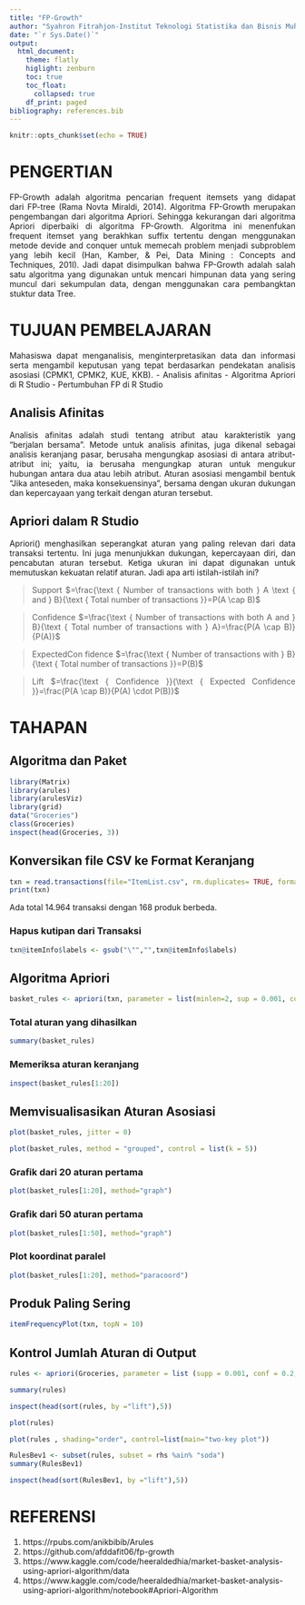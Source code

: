 ```yaml
---
title: "FP-Growth"
author: "Syahron Fitrahjon-Institut Teknologi Statistika dan Bisnis Muhammadiyah"
date: "`r Sys.Date()`"
output: 
  html_document:
    theme: flatly
    higlight: zenburn
    toc: true
    toc_float:
      collapsed: true
    df_print: paged
bibliography: references.bib
---
```


```{=html}
<style>
body{
text-align: justify}
</style>
```
```r
knitr::opts_chunk$set(echo = TRUE)
```

# PENGERTIAN
FP-Growth adalah algoritma pencarian frequent itemsets yang didapat dari FP-tree (Rama Novta Miraldi, 2014). 
Algoritma FP-Growth merupakan pengembangan dari algoritma Apriori. Sehingga kekurangan dari algoritma Apriori diperbaiki di algoritma FP-Growth. Algoritma ini menenfukan frequent itemset yang berakhkan suffix tertentu dengan menggunakan metode devide and conquer untuk memecah problem menjadi subproblem yang lebih kecil (Han, Kamber, & Pei, Data Mining : Concepts and Techniques, 201I).
Jadi dapat disimpulkan bahwa FP-Growth adalah salah satu algoritma yang digunakan untuk mencari himpunan data yang sering muncul dari sekumpulan data, dengan menggunakan cara pembangktan stuktur data Tree.

# TUJUAN PEMBELAJARAN
Mahasiswa dapat menganalisis, menginterpretasikan data dan informasi serta mengambil keputusan yang tepat berdasarkan pendekatan analisis asosiasi (CPMK1, CPMK2, KUE, KKB). - Analisis afinitas - Algoritma Apriori di R Studio - Pertumbuhan FP di R Studio

## Analisis Afinitas
Analisis afinitas adalah studi tentang atribut atau karakteristik yang "berjalan bersama". Metode untuk analisis afinitas, juga dikenal sebagai analisis keranjang pasar, berusaha mengungkap asosiasi di antara atribut-atribut ini; yaitu, ia berusaha mengungkap aturan untuk mengukur hubungan antara dua atau lebih atribut. Aturan asosiasi mengambil bentuk "Jika anteseden, maka konsekuensinya", bersama dengan ukuran dukungan dan kepercayaan yang terkait dengan aturan tersebut.

## Apriori dalam R Studio
Apriori() menghasilkan seperangkat aturan yang paling relevan dari data transaksi tertentu. Ini juga menunjukkan dukungan, kepercayaan diri, dan pencabutan aturan tersebut. Ketiga ukuran ini dapat digunakan untuk memutuskan kekuatan relatif aturan. Jadi apa arti istilah-istilah ini?

>
Support $=\frac{\text { Number of transactions with both } A \text { and } B}{\text { Total number of transactions }}=P(A \cap B)$

>
Confidence $=\frac{\text { Number of transactions with both A and } B}{\text { Total number of transactions with } A}=\frac{P(A \cap B)}{P(A)}$

>
ExpectedCon fidence $=\frac{\text { Number of transactions with } B}{\text { Total number of transactions }}=P(B)$

>
Lift $=\frac{\text { Confidence }}{\text { Expected Confidence }}=\frac{P(A \cap B)}{P(A) \cdot P(B)}$

# TAHAPAN
## Algoritma dan Paket
```r
library(Matrix)
library(arules)
library(arulesViz)
library(grid)
data("Groceries")
class(Groceries)
inspect(head(Groceries, 3))
```
## Konversikan file CSV ke Format Keranjang
```r
txn = read.transactions(file="ItemList.csv", rm.duplicates= TRUE, format="basket",sep=",",cols=1);
print(txn)
```
Ada total 14.964 transaksi dengan 168 produk berbeda.

### Hapus kutipan dari Transaksi
```r
txn@itemInfo$labels <- gsub("\"","",txn@itemInfo$labels)
```

## Algoritma Apriori
```r
basket_rules <- apriori(txn, parameter = list(minlen=2, sup = 0.001, conf = 0.05, target="rules"))
```

### Total aturan yang dihasilkan
```r
summary(basket_rules)
```

### Memeriksa aturan keranjang
```r
inspect(basket_rules[1:20])
```

## Memvisualisasikan Aturan Asosiasi
```r
plot(basket_rules, jitter = 0)
```

```r
plot(basket_rules, method = "grouped", control = list(k = 5))
```

### Grafik dari 20 aturan pertama
```r
plot(basket_rules[1:20], method="graph")
```

### Grafik dari 50 aturan pertama
```r
plot(basket_rules[1:50], method="graph")
```

### Plot koordinat paralel
```r
plot(basket_rules[1:20], method="paracoord")
```


## Produk Paling Sering
```r
itemFrequencyPlot(txn, topN = 10)
```

## Kontrol Jumlah Aturan di Output
```r
rules <- apriori(Groceries, parameter = list (supp = 0.001, conf = 0.2, maxlen=3))
```

```r
summary(rules)
```

```r
inspect(head(sort(rules, by ="lift"),5))
```

```r
plot(rules)
```

```r
plot(rules , shading="order", control=list(main="two-key plot"))
```

```r
RulesBev1 <- subset(rules, subset = rhs %ain% "soda")
summary(RulesBev1)
```

```r
inspect(head(sort(RulesBev1, by ="lift"),5))
```

# REFERENSI
1. https://rpubs.com/anikbibib/Arules
2. https://github.com/afddafit06/fp-growth
3. https://www.kaggle.com/code/heeraldedhia/market-basket-analysis-using-apriori-algorithm/data
4. https://www.kaggle.com/code/heeraldedhia/market-basket-analysis-using-apriori-algorithm/notebook#Apriori-Algorithm